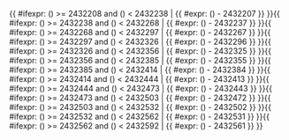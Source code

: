 <includeonly>{{ #ifexpr: ({{{1}}}) >= 2432208 and ({{{1}}}) < 2432238 | {{ #expr: ({{{1}}}) - 2432207 }} }}{{ #ifexpr: ({{{1}}}) >= 2432238 and ({{{1}}}) < 2432268 | {{ #expr: ({{{1}}}) - 2432237 }} }}{{ #ifexpr: ({{{1}}}) >= 2432268 and ({{{1}}}) < 2432297 | {{ #expr: ({{{1}}}) - 2432267 }} }}{{ #ifexpr: ({{{1}}}) >= 2432297 and ({{{1}}}) < 2432326 | {{ #expr: ({{{1}}}) - 2432296 }} }}{{ #ifexpr: ({{{1}}}) >= 2432326 and ({{{1}}}) < 2432356 | {{ #expr: ({{{1}}}) - 2432325 }} }}{{ #ifexpr: ({{{1}}}) >= 2432356 and ({{{1}}}) < 2432385 | {{ #expr: ({{{1}}}) - 2432355 }} }}{{ #ifexpr: ({{{1}}}) >= 2432385 and ({{{1}}}) < 2432414 | {{ #expr: ({{{1}}}) - 2432384 }} }}{{ #ifexpr: ({{{1}}}) >= 2432414 and ({{{1}}}) < 2432444 | {{ #expr: ({{{1}}}) - 2432413 }} }}{{ #ifexpr: ({{{1}}}) >= 2432444 and ({{{1}}}) < 2432473 | {{ #expr: ({{{1}}}) - 2432443 }} }}{{ #ifexpr: ({{{1}}}) >= 2432473 and ({{{1}}}) < 2432503 | {{ #expr: ({{{1}}}) - 2432472 }} }}{{ #ifexpr: ({{{1}}}) >= 2432503 and ({{{1}}}) < 2432532 | {{ #expr: ({{{1}}}) - 2432502 }} }}{{ #ifexpr: ({{{1}}}) >= 2432532 and ({{{1}}}) < 2432562 | {{ #expr: ({{{1}}}) - 2432531 }} }}{{ #ifexpr: ({{{1}}}) >= 2432562 and ({{{1}}}) < 2432592 | {{ #expr: ({{{1}}}) - 2432561 }} }}</includeonly><noinclude>{{Chinese calendar/doc}}

[[Category:中國農曆模板|{{PAGENAME}}]]


</noinclude>